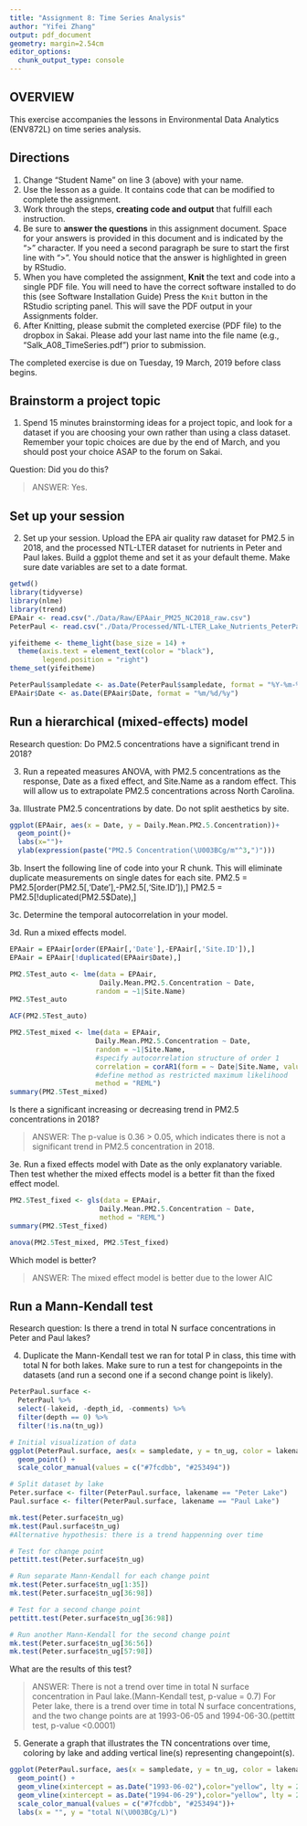 ```yaml
---
title: "Assignment 8: Time Series Analysis"
author: "Yifei Zhang"
output: pdf_document
geometry: margin=2.54cm
editor_options: 
  chunk_output_type: console
---
```


## OVERVIEW

This exercise accompanies the lessons in Environmental Data Analytics (ENV872L) on time series analysis.

## Directions
1. Change "Student Name" on line 3 (above) with your name.
2. Use the lesson as a guide. It contains code that can be modified to complete the assignment.
3. Work through the steps, **creating code and output** that fulfill each instruction.
4. Be sure to **answer the questions** in this assignment document.
Space for your answers is provided in this document and is indicated by the ">" character.
If you need a second paragraph be sure to start the first line with ">".
You should notice that the answer is highlighted in green by RStudio. 
6. When you have completed the assignment, **Knit** the text and code into a single PDF file.
You will need to have the correct software installed to do this (see Software Installation Guide)
Press the `Knit` button in the RStudio scripting panel.
This will save the PDF output in your Assignments folder.
8. After Knitting, please submit the completed exercise (PDF file) to the dropbox in Sakai. Please add your last name into the file name (e.g., "Salk_A08_TimeSeries.pdf") prior to submission.

The completed exercise is due on Tuesday, 19 March, 2019 before class begins.

## Brainstorm a project topic
1. Spend 15 minutes brainstorming ideas for a project topic, and look for a dataset if you are choosing your own rather than using a class dataset. Remember your topic choices are due by the end of March, and you should post your choice ASAP to the forum on Sakai.

Question: Did you do this?

> ANSWER: Yes.

## Set up your session 
2. Set up your session. Upload the EPA air quality raw dataset for PM2.5 in 2018, and the processed NTL-LTER dataset for nutrients in Peter and Paul lakes. Build a ggplot theme and set it as your default theme. Make sure date variables are set to a date format.

```r
getwd()
library(tidyverse)
library(nlme)
library(trend)
EPAair <- read.csv("./Data/Raw/EPAair_PM25_NC2018_raw.csv")
PeterPaul <- read.csv("./Data/Processed/NTL-LTER_Lake_Nutrients_PeterPaul_Processed.csv")

yifeitheme <- theme_light(base_size = 14) +
  theme(axis.text = element_text(color = "black"), 
        legend.position = "right")
theme_set(yifeitheme)

PeterPaul$sampledate <- as.Date(PeterPaul$sampledate, format = "%Y-%m-%d")
EPAair$Date <- as.Date(EPAair$Date, format = "%m/%d/%y")

```


## Run a hierarchical (mixed-effects) model

Research question: Do PM2.5 concentrations have a significant trend in 2018?

3. Run a repeated measures ANOVA, with PM2.5 concentrations as the response, Date as a fixed effect, and Site.Name as a random effect. This will allow us to extrapolate PM2.5 concentrations across North Carolina.

3a. Illustrate PM2.5 concentrations by date. Do not split aesthetics by site.

```r
ggplot(EPAair, aes(x = Date, y = Daily.Mean.PM2.5.Concentration))+
  geom_point()+
  labs(x="")+
  ylab(expression(paste("PM2.5 Concentration(\U003BCg/m"^3,")")))
```

3b. Insert the following line of code into your R chunk. This will eliminate duplicate measurements on single dates for each site.
PM2.5 = PM2.5[order(PM2.5[,'Date'],-PM2.5[,'Site.ID']),]
PM2.5 = PM2.5[!duplicated(PM2.5$Date),]

3c. Determine the temporal autocorrelation in your model. 

3d. Run a mixed effects model. 

```r
EPAair = EPAair[order(EPAair[,'Date'],-EPAair[,'Site.ID']),]
EPAair = EPAair[!duplicated(EPAair$Date),]

PM2.5Test_auto <- lme(data = EPAair,
                      Daily.Mean.PM2.5.Concentration ~ Date, 
                     random = ~1|Site.Name)
PM2.5Test_auto

ACF(PM2.5Test_auto)

PM2.5Test_mixed <- lme(data = EPAair,
                     Daily.Mean.PM2.5.Concentration ~ Date, 
                     random = ~1|Site.Name,
                     #specify autocorrelation structure of order 1
                     correlation = corAR1(form = ~ Date|Site.Name, value = 0.513),
                     #define method as restricted maximum likelihood
                     method = "REML")
summary(PM2.5Test_mixed)
```

Is there a significant increasing or decreasing trend in PM2.5 concentrations in 2018? 

> ANSWER: The p-value is 0.36 > 0.05, which indicates there is not a significant trend in PM2.5 concentration in 2018.

3e. Run a fixed effects model with Date as the only explanatory variable. Then test whether the mixed effects model is a better fit than the fixed effect model. 

```r
PM2.5Test_fixed <- gls(data = EPAair,
                      Daily.Mean.PM2.5.Concentration ~ Date, 
                      method = "REML")
summary(PM2.5Test_fixed)

anova(PM2.5Test_mixed, PM2.5Test_fixed)
```


Which model is better?

> ANSWER:  The mixed effect model is better due to the lower AIC


## Run a Mann-Kendall test

Research question: Is there a trend in total N surface concentrations in Peter and Paul lakes? 

4. Duplicate the Mann-Kendall test we ran for total P in class, this time with total N for both lakes. Make sure to run a test for changepoints in the datasets (and run a second one if a second change point is likely). 

```r
PeterPaul.surface <- 
  PeterPaul %>%
  select(-lakeid, -depth_id, -comments) %>%
  filter(depth == 0) %>%
  filter(!is.na(tn_ug))

# Initial visualization of data
ggplot(PeterPaul.surface, aes(x = sampledate, y = tn_ug, color = lakename)) + 
  geom_point() +
  scale_color_manual(values = c("#7fcdbb", "#253494"))

# Split dataset by lake
Peter.surface <- filter(PeterPaul.surface, lakename == "Peter Lake")
Paul.surface <- filter(PeterPaul.surface, lakename == "Paul Lake")

mk.test(Peter.surface$tn_ug)
mk.test(Paul.surface$tn_ug)
#Alternative hypothesis: there is a trend happenning over time

# Test for change point
pettitt.test(Peter.surface$tn_ug)

# Run separate Mann-Kendall for each change point
mk.test(Peter.surface$tn_ug[1:35])
mk.test(Peter.surface$tn_ug[36:98])

# Test for a second change point
pettitt.test(Peter.surface$tn_ug[36:98])

# Run another Mann-Kendall for the second change point
mk.test(Peter.surface$tn_ug[36:56])
mk.test(Peter.surface$tn_ug[57:98])
```


What are the results of this test?

> ANSWER: There is not a trend over time in total N surface concentration in Paul lake.(Mann-Kendall test, p-value = 0.7) For Peter lake, there is a trend over time in total N surface concentrations, and the two change points are at 1993-06-05 and 1994-06-30.(pettitt test, p-value <0.0001)

5. Generate a graph that illustrates the TN concentrations over time, coloring by lake and adding vertical line(s) representing changepoint(s).

```r
ggplot(PeterPaul.surface, aes(x = sampledate, y = tn_ug, color = lakename)) + 
  geom_point() +
  geom_vline(xintercept = as.Date("1993-06-02"),color="yellow", lty = 2)+
  geom_vline(xintercept = as.Date("1994-06-29"),color="yellow", lty = 2)+
  scale_color_manual(values = c("#7fcdbb", "#253494"))+
  labs(x = "", y = "total N(\U003BCg/L)")

```

